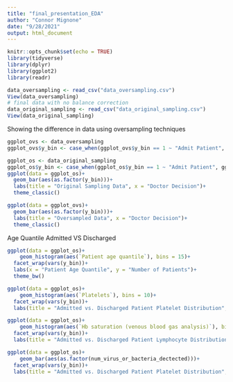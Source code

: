 ```yaml
---
title: "final_presentation_EDA"
author: "Connor Mignone"
date: "9/28/2021"
output: html_document
---
```


```r
knitr::opts_chunk$set(echo = TRUE)
library(tidyverse)
library(dplyr)
library(ggplot2)
library(readr)
```

```r
data_oversampling <- read_csv("data_oversampling.csv")
View(data_oversampling)
# final data with no balance correction
data_original_sampling <- read_csv("data_original_sampling.csv")
View(data_original_sampling)
```

Showing the difference in data using oversampling techniques
```r
ggplot_ovs <- data_oversampling
ggplot_ovs$y_bin <- case_when(ggplot_ovs$y_bin == 1 ~ "Admit Patient", ggplot_ovs$y_bin == 0 ~ "Discharge Patient")

ggplot_os <- data_original_sampling
ggplot_os$y_bin <- case_when(ggplot_os$y_bin == 1 ~ "Admit Patient", ggplot_os$y_bin == 0 ~ "Discharge Patient")
ggplot(data = ggplot_os)+
  geom_bar(aes(as.factor(y_bin)))+
  labs(title = "Original Sampling Data", x = "Doctor Decision")+
  theme_classic()

ggplot(data = ggplot_ovs)+
  geom_bar(aes(as.factor(y_bin)))+
  labs(title = "Oversampled Data", x = "Doctor Decision")+
  theme_classic()
```


Age Quantile Admitted VS Discharged 
```r
ggplot(data = ggplot_os)+
    geom_histogram(aes(`Patient age quantile`), bins = 15)+
  facet_wrap(vars(y_bin))+
  labs(x = "Patient Age Quantile", y = "Number of Patients")+
  theme_bw()
```

```r
ggplot(data = ggplot_os)+
    geom_histogram(aes(`Platelets`), bins = 10)+
  facet_wrap(vars(y_bin))+
  labs(title = "Admitted vs. Discharged Patient Platelet Distribution", x = "Normalized Platelet Test Result", y = "Number of Patients")
```

```r
ggplot(data = ggplot_os)+
    geom_histogram(aes(`Hb saturation (venous blood gas analysis)`), bins = 10)+
  facet_wrap(vars(y_bin))+
  labs(title = "Admitted vs. Discharged Patient Lymphocyte Distribution", x = "Normalized Platelet Test Result", y = "Number of Patients")
```

```r
ggplot(data = ggplot_os)+
    geom_bar(aes(as.factor(num_virus_or_bacteria_dectected)))+
  facet_wrap(vars(y_bin))+
  labs(title = "Admitted vs. Discharged Patient Platelet Distribution", x = "Number of Other Viruses or Bacteria Dectected", y = "Number of Patients")
```


